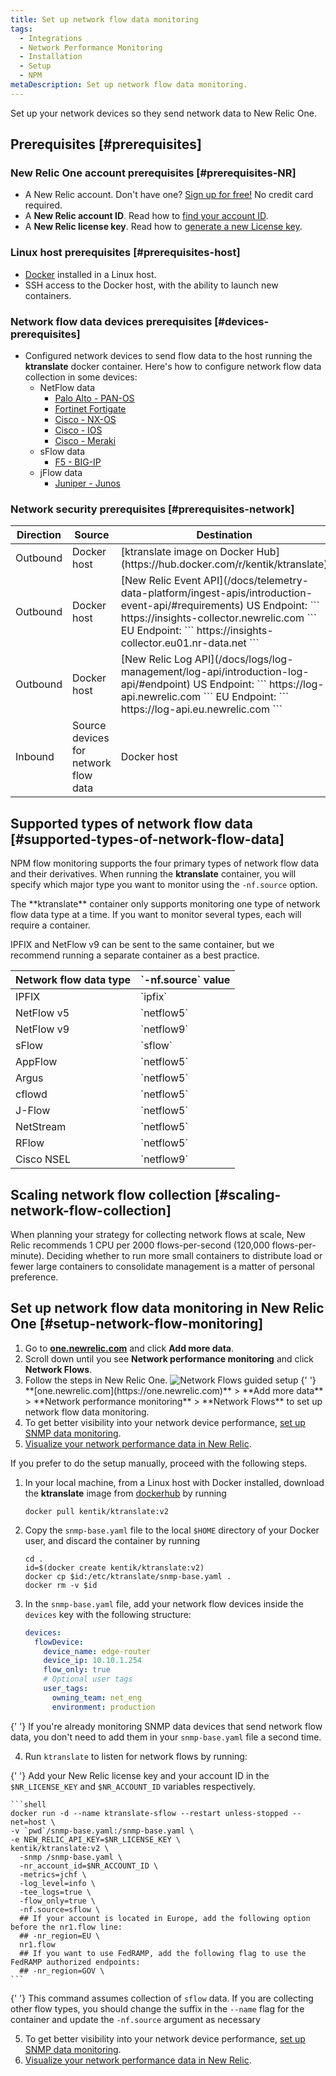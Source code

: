 ```yaml
---
title: Set up network flow data monitoring
tags:
  - Integrations
  - Network Performance Monitoring
  - Installation
  - Setup
  - NPM
metaDescription: Set up network flow data monitoring.
---
```


Set up your network devices so they send network data to New Relic One.

## Prerequisites [#prerequisites]

### New Relic One account prerequisites [#prerequisites-NR]

- A New Relic account. Don't have one? [Sign up for free!](https://newrelic.com/signup) No credit card required.
- A **New Relic account ID**. Read how to [find your account ID](/docs/accounts/accounts-billing/account-setup/account-id/).
- A **New Relic license key**. Read how to [generate a new License key](/docs/apis/intro-apis/new-relic-api-keys/#ingest-license-key).

### Linux host prerequisites [#prerequisites-host]

- [Docker](https://docs.docker.com/engine/install/) installed in a Linux host.
- SSH access to the Docker host, with the ability to launch new containers.

### Network flow data devices prerequisites [#devices-prerequisites]

- Configured network devices to send flow data to the host running the **ktranslate** docker container. Here's how to configure network flow data collection in some devices:
  - NetFlow data
    - [Palo Alto - PAN-OS](https://docs.paloaltonetworks.com/pan-os/8-1/pan-os-admin/monitoring/netflow-monitoring/configure-netflow-exports)
    - [Fortinet Fortigate](https://kb.fortinet.com/kb/documentLink.do?externalID=FD36460)
    - [Cisco - NX-OS](https://www.cisco.com/c/en/us/td/docs/switches/datacenter/nexus9000/sw/7-x/system_management/configuration/guide/b_Cisco_Nexus_9000_Series_NX-OS_System_Management_Configuration_Guide_7x/b_Cisco_Nexus_9000_Series_NX-OS_System_Management_Configuration_Guide_7x_chapter_011100.html#task_52D8A0952B06404197D2536B6E33EE80)
    - [Cisco - IOS](https://www.cisco.com/c/en/us/td/docs/ios/netflow/configuration/guide/12_2sr/nf_12_2sr_book/cfg_nflow_data_expt.html#wp1087069)
    - [Cisco - Meraki](https://documentation.meraki.com/MX/Monitoring_and_Reporting/NetFlow_Overview)
  - sFlow data
    - [F5 - BIG-IP](https://techdocs.f5.com/en-us/bip-upd-16-0-0-u2/external-monitoring-of-big-ip-systems-implementations/monitoring-big-ip-system-traffic-with-sflow.html#GUID-294498AA-BBF7-4E5A-8AD8-1F778E294EE7)
  - jFlow data
    - [Juniper - Junos](https://www.juniper.net/documentation/us/en/software/junos/flow-monitoring/flow-monitoring.pdf)

### Network security prerequisites [#prerequisites-network]

<table>
  <thead>
    <tr>
      <th style={{ width: '100px' }}>Direction</th>
      <th>Source</th>
      <th>Destination</th>
      <th>Ports</th>
      <th>Protocol</th>
    </tr>
  </thead>
  <tbody>
    <tr>
      <td>Outbound</td>
      <td>Docker host</td>
      <td>
        [ktranslate image on Docker
        Hub](https://hub.docker.com/r/kentik/ktranslate)
      </td>
      <td>443</td>
      <td>TCP</td>
    </tr>
    <tr>
      <td>Outbound</td>
      <td>Docker host</td>
      <td>
        [New Relic Event
        API](/docs/telemetry-data-platform/ingest-apis/introduction-event-api/#requirements)
        US Endpoint: ``` https://insights-collector.newrelic.com ``` EU
        Endpoint: ``` https://insights-collector.eu01.nr-data.net ```
      </td>
      <td>443</td>
      <td>TCP</td>
    </tr>
    <tr>
      <td>Outbound</td>
      <td>Docker host</td>
      <td>
        [New Relic Log
        API](/docs/logs/log-management/log-api/introduction-log-api/#endpoint)
        US Endpoint: ``` https://log-api.newrelic.com ``` EU Endpoint: ```
        https://log-api.eu.newrelic.com ```
      </td>
      <td>443</td>
      <td>TCP</td>
    </tr>
    <tr>
      <td>Inbound</td>
      <td>Source devices for network flow data</td>
      <td>Docker host</td>
      <td>9995 (default)</td>
      <td>UDP</td>
    </tr>
  </tbody>
</table>

## Supported types of network flow data [#supported-types-of-network-flow-data]

NPM flow monitoring supports the four primary types of network flow data and their derivatives. When running the **ktranslate** container, you will specify which major type you want to monitor using the `-nf.source` option.

<Callout variant="important">
The **ktranslate** container only supports monitoring one type of network flow data type at a time. If you want to monitor several types, each will require a container.

IPFIX and NetFlow v9 can be sent to the same container, but we recommend running a separate container as a best practice.

</Callout>

<table>
  <thead>
    <tr>
      <th style={{ width: '300px' }}>Network flow data type</th>
      <th>`-nf.source` value</th>
    </tr>
  </thead>
  <tbody>
    <tr>
      <td>IPFIX</td>
      <td>`ipfix`</td>
    </tr>
    <tr>
      <td>NetFlow v5</td>
      <td>`netflow5`</td>
    </tr>
    <tr>
      <td>NetFlow v9</td>
      <td>`netflow9`</td>
    </tr>
    <tr>
      <td>sFlow</td>
      <td>`sflow`</td>
    </tr>
    <tr>
      <td>AppFlow</td>
      <td>`netflow5`</td>
    </tr>
    <tr>
      <td>Argus</td>
      <td>`netflow5`</td>
    </tr>
    <tr>
      <td>cflowd</td>
      <td>`netflow5`</td>
    </tr>
    <tr>
      <td>J-Flow</td>
      <td>`netflow5`</td>
    </tr>
    <tr>
      <td>NetStream</td>
      <td>`netflow5`</td>
    </tr>
    <tr>
      <td>RFlow</td>
      <td>`netflow5`</td>
    </tr>
    <tr>
      <td>Cisco NSEL</td>
      <td>`netflow9`</td>
    </tr>
  </tbody>
</table>

## Scaling network flow collection [#scaling-network-flow-collection]

When planning your strategy for collecting network flows at scale, New Relic recommends 1 CPU per 2000 flows-per-second (120,000 flows-per-minute). Deciding whether to run more small containers to distribute load or fewer large containers to consolidate management is a matter of personal preference.

## Set up network flow data monitoring in New Relic One [#setup-network-flow-monitoring]

1. Go to **[one.newrelic.com](https://one.newrelic.com)** and click **Add more data**.
2. Scroll down until you see **Network performance monitoring** and click **Network Flows**.
3. Follow the steps in New Relic One.
   ![Network Flows guided setup](./images/network-flows-guided-install.png 'Network Flows guided setup')
   {' '}
   <figcaption>
     **[one.newrelic.com](https://one.newrelic.com)** > **Add more data** >
     **Network performance monitoring** > **Network Flows** to set up network
     flow data monitoring.
   </figcaption>
4. To get better visibility into your network device performance, [set up SNMP data monitoring](/docs/network-performance-monitoring/setup-performance-monitoring/snmp-performance-monitoring).
5. [Visualize your network performance data in New Relic](/docs/network-performance-monitoring/monitoring-network-data/visualize-network-data).

<CollapserGroup>
  <Collapser
    id="manual-setup"
    title="Manual setup"
  >
  If you prefer to do the setup manually, proceed with the following steps.

1. In your local machine, from a Linux host with Docker installed, download the **ktranslate** image from [dockerhub](https://hub.docker.com/) by running


    ```shell
    docker pull kentik/ktranslate:v2
    ```

2. Copy the `snmp-base.yaml` file to the local `$HOME` directory of your Docker user, and discard the container by running


    ```shell
    cd .
    id=$(docker create kentik/ktranslate:v2)
    docker cp $id:/etc/ktranslate/snmp-base.yaml .
    docker rm -v $id
    ```

3. In the `snmp-base.yaml` file, add your network flow devices inside the `devices` key with the following structure:


    ```yaml
    devices:
      flowDevice:
        device_name: edge-router
        device_ip: 10.10.1.254
        flow_only: true
        # Optional user tags
        user_tags:
          owning_team: net_eng
          environment: production
    ```

{' '}
<Callout variant="tip">
  If you're already monitoring SNMP data devices that send network flow data,
  you don't need to add them in your `snmp-base.yaml` file a second time.
</Callout>

4. Run `ktranslate` to listen for network flows by running:

{' '}
<Callout variant="tip">
  Add your New Relic license key and your account ID in the `$NR_LICENSE_KEY`
  and `$NR_ACCOUNT_ID` variables respectively.
</Callout>

    ```shell
    docker run -d --name ktranslate-sflow --restart unless-stopped --net=host \
    -v `pwd`/snmp-base.yaml:/snmp-base.yaml \
    -e NEW_RELIC_API_KEY=$NR_LICENSE_KEY \
    kentik/ktranslate:v2 \
      -snmp /snmp-base.yaml \
      -nr_account_id=$NR_ACCOUNT_ID \
      -metrics=jchf \
      -log_level=info \
      -tee_logs=true \
      -flow_only=true \
      -nf.source=sflow \
      ## If your account is located in Europe, add the following option before the nr1.flow line:
      ## -nr_region=EU \
      nr1.flow
      ## If you want to use FedRAMP, add the following flag to use the FedRAMP authorized endpoints:
      ## -nr_region=GOV \
    ```

{' '}
<Callout variant="tip">
  This command assumes collection of `sflow` data. If you are collecting other
  flow types, you should change the suffix in the `--name` flag for the
  container and update the `-nf.source` argument as necessary
</Callout>

5. To get better visibility into your network device performance, [set up SNMP data monitoring](/docs/network-performance-monitoring/setup-performance-monitoring/snmp-performance-monitoring).
6. [Visualize your network performance data in New Relic](/docs/network-performance-monitoring/monitoring-network-data/visualize-network-data).
     </Collapser>
</CollapserGroup>

